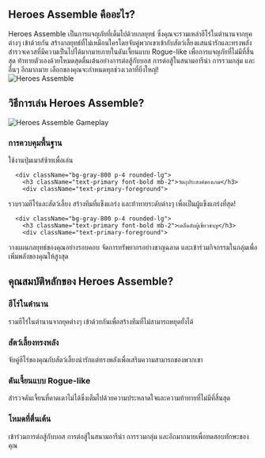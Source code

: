 ## Heroes Assemble คืออะไร?
<div className="flex flex-col md:flex-row items-center gap-8">
  <div className="w-full md:w-1/2 text-xl">
Heroes Assemble เป็นการผจญภัยที่เต็มไปด้วยกลยุทธ์ ซึ่งคุณจะรวมเหล่าฮีโร่ในตำนานจากยุคต่างๆ เข้าด้วยกัน สร้างกลยุทธ์ที่ไม่เหมือนใครโดยจับคู่พวกเขาเข้ากับสัตว์เลี้ยงแสนน่ารักและทรงพลัง สำรวจเควสที่มีความเป็นไปได้มากมายภายในดันเจี้ยนแบบ Rogue-like เพื่อการผจญภัยที่ไม่มีที่สิ้นสุด ท้าทายตัวเองด้วยโหมดสุดตื่นเต้นอย่างการต่อสู้กับบอส การต่อสู้ในสนามอารีน่า การรวมกลุ่ม และอื่นๆ อีกมากมาย เลือกของคุณจะกำหนดทุกช่วงเวลาที่ยิ่งใหญ่!
</div>
  <div className="w-full md:w-1/2 flex justify-center items-center">
<img 
      src="https://public-image.fafafa.ai/games/2025-02-17/images/1739764540133-ixsbl.avif" 
      alt="Heroes Assemble" 
      className="w-4/5 h-auto"
    />
</div>
</div>

## วิธีการเล่น Heroes Assemble?

<div className="flex flex-col md:flex-row items-center gap-8">
  <div className="w-full md:w-1/2">
<img 
      src="https://public-image.fafafa.ai/games/2025-02-17/images/1739764540133-ixsbl.avif" 
      alt="Heroes Assemble Gameplay" 
      className="w-4/5 h-auto mx-auto"
    />
</div>
  <div className="w-full md:w-1/2">
    <div className="grid grid-cols-1 gap-4 mt-0">
      <div className="bg-gray-800 p-4 rounded-lg">
        <h3 className="text-primary font-bold mb-2">การควบคุมพื้นฐาน</h3>
        <div className="text-primary-foreground">
ใช้งานปุ่มเมาส์ซ้ายเพื่อเล่น
</div>
      </div>

      <div className="bg-gray-800 p-4 rounded-lg">
        <h3 className="text-primary font-bold mb-2">วัตถุประสงค์ของเกม</h3>
        <div className="text-primary-foreground">
รวบรวมฮีโร่และสัตว์เลี้ยง สร้างทีมที่แข็งแกร่ง และท้าทายระดับต่างๆ เพื่อเป็นผู้แข็งแกร่งที่สุด!
</div>
      </div>

      <div className="bg-gray-800 p-4 rounded-lg">
        <h3 className="text-primary font-bold mb-2">เคล็ดลับผู้เชี่ยวชาญ</h3>
        <div className="text-primary-foreground">
วางแผนกลยุทธ์ของคุณอย่างรอบคอบ จัดการทรัพยากรอย่างชาญฉลาด และเข้าร่วมกิจกรรมในกลุ่มเพื่อเพิ่มพลังของคุณให้สูงสุด
</div>
      </div>
    </div>
  </div>
</div>

## คุณสมบัติหลักของ Heroes Assemble?

<div className="grid grid-cols-1 md:grid-cols-2 gap-4">
  <div className="bg-gray-800 p-4 rounded-lg">
    <h3 className="text-primary font-bold mb-2">ฮีโร่ในตำนาน</h3>
    <div className="text-primary-foreground">
รวมฮีโร่ในตำนานจากยุคต่างๆ เข้าด้วยกันเพื่อสร้างทีมที่ไม่สามารถหยุดยั้งได้
</div>
  </div>

  <div className="bg-gray-800 p-4 rounded-lg">
    <h3 className="text-primary font-bold mb-2">สัตว์เลี้ยงทรงพลัง</h3>
    <div className="text-primary-foreground">
จับคู่ฮีโร่ของคุณกับสัตว์เลี้ยงน่ารักแต่ทรงพลังเพื่อเสริมความสามารถของพวกเขา
</div>
  </div>

  <div className="bg-gray-800 p-4 rounded-lg">
    <h3 className="text-primary font-bold mb-2">ดันเจี้ยนแบบ Rogue-like</h3>
    <div className="text-primary-foreground">
สำรวจดันเจี้ยนที่คาดเดาไม่ได้ซึ่งเต็มไปด้วยความประหลาดใจและความท้าทายที่ไม่มีที่สิ้นสุด
</div>
  </div>

  <div className="bg-gray-800 p-4 rounded-lg">
    <h3 className="text-primary font-bold mb-2">โหมดที่ตื่นเต้น</h3>
    <div className="text-primary-foreground">
เข้าร่วมการต่อสู้กับบอส การต่อสู้ในสนามอารีน่า การรวมกลุ่ม และอีกมากมายเพื่อทดสอบทักษะของคุณ
</div>
  </div>
</div>